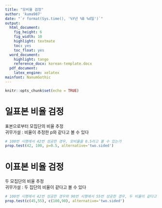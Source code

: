 ```yaml
---
title: "모비율 검정"
author: 'kuma987'
date: "`r format(Sys.time(), '%Y년 %B %d일')`"
output:
  html_document: 
    fig_height: 6
    fig_width: 10
    highlight: textmate
    toc: yes
    toc_float: yes
  word_document:
    highlight: tango
    reference_docx: korean-template.docx
  pdf_document:
    latex_engine: xelatex
mainfont: NanumGothic
---
```


```r
knitr::opts_chunk$set(echo = TRUE)
```

# 일표본 비율 검정
표본으로부터 모집단의 비율 추정  
귀무가설 : 비율이 추정한 p와 같다고 볼 수 있다
```r
# 100번 시행에서 42번 성공한 경우, 모비율을 0.5라고 볼 수 있는가
prop.test(42, 100, p=0.5, alternative='two.sided')
```


# 이표본 비율 검정
두 모집단의 비율 추정  
귀무가설 : 두 집단의 비율이 같다고 볼 수 있다
```r
# 100번 시행에서 42번 성공한 경우와 90번 시행에서 55번 성공한 경우, 두 비율이 같다고 볼 수 있는가
prop.test(c(45,55), c(100,90), alternative='two.sided')
```